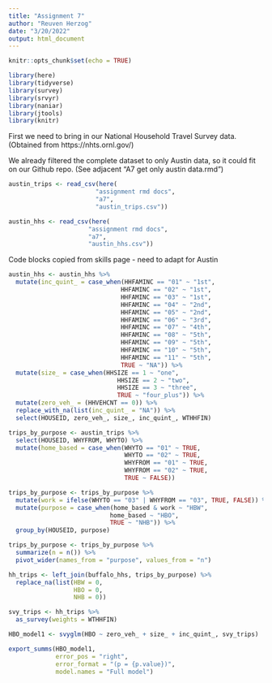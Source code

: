 ```yaml
---
title: "Assignment 7"
author: "Reuven Herzog"
date: "3/20/2022"
output: html_document
---
```


```r
knitr::opts_chunk$set(echo = TRUE)
```

```r
library(here)
library(tidyverse)
library(survey)
library(srvyr)
library(naniar)
library(jtools)
library(knitr)
```


First we need to bring in our National Household Travel Survey data.
(Obtained from https://nhts.ornl.gov/)

We already filtered the complete dataset to only Austin data, so it could
fit on our Github repo.
(See adjacent "A7 get only austin data.rmd")

```r
austin_trips <- read_csv(here(
                        "assignment rmd docs",
                        "a7",
                        "austin_trips.csv"))

austin_hhs <- read_csv(here(
                      "assignment rmd docs",
                      "a7",
                      "austin_hhs.csv"))
```

Code blocks copied from skills page - need to adapt for Austin

```r
austin_hhs <- austin_hhs %>%
  mutate(inc_quint_ = case_when(HHFAMINC == "01" ~ "1st",
                               HHFAMINC == "02" ~ "1st",
                               HHFAMINC == "03" ~ "1st",
                               HHFAMINC == "04" ~ "2nd",
                               HHFAMINC == "05" ~ "2nd",
                               HHFAMINC == "06" ~ "3rd",
                               HHFAMINC == "07" ~ "4th",
                               HHFAMINC == "08" ~ "5th",
                               HHFAMINC == "09" ~ "5th",
                               HHFAMINC == "10" ~ "5th",
                               HHFAMINC == "11" ~ "5th",
                               TRUE ~ "NA")) %>%
  mutate(size_ = case_when(HHSIZE == 1 ~ "one",
                              HHSIZE == 2 ~ "two",
                              HHSIZE == 3 ~ "three",
                              TRUE ~ "four_plus")) %>%
  mutate(zero_veh_ = (HHVEHCNT == 0)) %>%
  replace_with_na(list(inc_quint_ = "NA")) %>%
  select(HOUSEID, zero_veh_, size_, inc_quint_, WTHHFIN) 
```

```r
trips_by_purpose <- austin_trips %>%
  select(HOUSEID, WHYFROM, WHYTO) %>%
  mutate(home_based = case_when(WHYTO == "01" ~ TRUE,
                                WHYTO == "02" ~ TRUE,
                                WHYFROM == "01" ~ TRUE,
                                WHYFROM == "02" ~ TRUE,
                                TRUE ~ FALSE)) 

trips_by_purpose <- trips_by_purpose %>%
  mutate(work = ifelse(WHYTO == "03" | WHYFROM == "03", TRUE, FALSE)) %>%
  mutate(purpose = case_when(home_based & work ~ "HBW",
                            home_based ~ "HBO",
                            TRUE ~ "NHB")) %>%
  group_by(HOUSEID, purpose)

trips_by_purpose <- trips_by_purpose %>%
  summarize(n = n()) %>%
  pivot_wider(names_from = "purpose", values_from = "n") 
```

```r
hh_trips <- left_join(buffalo_hhs, trips_by_purpose) %>%
  replace_na(list(HBW = 0,
                  HBO = 0,
                  NHB = 0))
```

```r
svy_trips <- hh_trips %>%
  as_survey(weights = WTHHFIN)
```

```r
HBO_model1 <- svyglm(HBO ~ zero_veh_ + size_ + inc_quint_, svy_trips)

export_summs(HBO_model1, 
             error_pos = "right", 
             error_format = "(p = {p.value})",
             model.names = "Full model")
```
